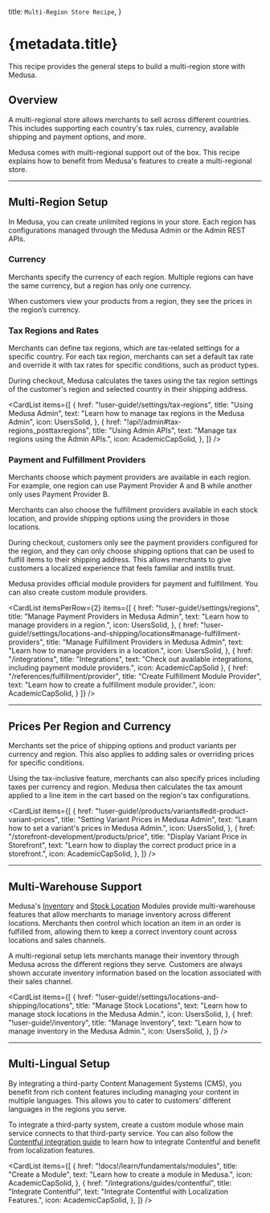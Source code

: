 
  title: `Multi-Region Store Recipe`,
}

# {metadata.title}

This recipe provides the general steps to build a multi-region store with Medusa.

## Overview

A multi-regional store allows merchants to sell across different countries. This includes supporting each country's tax rules, currency, available shipping and payment options, and more.

Medusa comes with multi-regional support out of the box. This recipe explains how to benefit from Medusa's features to create a multi-regional store.

---

## Multi-Region Setup

In Medusa, you can create unlimited regions in your store. Each region has configurations managed through the Medusa Admin or the Admin REST APIs.

### Currency

Merchants specify the currency of each region. Multiple regions can have the same currency, but a region has only one currency.

When customers view your products from a region, they see the prices in the region’s currency.

### Tax Regions and Rates

Merchants can define tax regions, which are tax-related settings for a specific country. For each tax region, merchants can set a default tax rate and override it with tax rates for specific conditions, such as product types.

During checkout, Medusa calculates the taxes using the tax region settings of the customer's region and selected country in their shipping address.

<CardList items={[
  {
    href: "!user-guide!/settings/tax-regions",
    title: "Using Medusa Admin",
    text: "Learn how to manage tax regions in the Medusa Admin",
    icon: UsersSolid,
  },
  {
    href: "!api!/admin#tax-regions_posttaxregions",
    title: "Using Admin APIs",
    text: "Manage tax regions using the Admin APIs.",
    icon: AcademicCapSolid,
  },
]} />

### Payment and Fulfillment Providers

Merchants choose which payment providers are available in each region. For example, one region can use Payment Provider A and B while another only uses Payment Provider B.

Merchants can also choose the fulfillment providers available in each stock location, and provide shipping options using the providers in those locations.

During checkout, customers only see the payment providers configured for the region, and they can only choose shipping options that can be used to fulfill items to their shipping address. This allows merchants to give customers a localized experience that feels familiar and instills trust.

Medusa provides official module providers for payment and fulfillment. You can also create custom module providers.

<CardList itemsPerRow={2} items={[
  {
    href: "!user-guide!/settings/regions",
    title: "Manage Payment Providers in Medusa Admin",
    text: "Learn how to manage providers in a region.",
    icon: UsersSolid,
  },
  {
    href: "!user-guide!/settings/locations-and-shipping/locations#manage-fulfillment-providers",
    title: "Manage Fulfillment Providers in Medusa Admin",
    text: "Learn how to manage providers in a location.",
    icon: UsersSolid,
  },
  {
    href: "/integrations",
    title: "Integrations",
    text: "Check out available integrations, including payment module providers.",
    icon: AcademicCapSolid
  },
  {
    href: "/references/fulfillment/provider",
    title: "Create Fulfillment Module Provider",
    text: "Learn how to create a fulfillment module provider.",
    icon: AcademicCapSolid,
  }
]} />


---

## Prices Per Region and Currency

Merchants set the price of shipping options and product variants per currency and region. This also applies to adding sales or overriding prices for specific conditions.

Using the tax-inclusive feature, merchants can also specify prices including taxes per currency and region. Medusa then calculates the tax amount applied to a line item in the cart based on the region's tax configurations.

<CardList items={[
  {
    href: "!user-guide!/products/variants#edit-product-variant-prices",
    title: "Setting Variant Prices in Medusa Admin",
    text: "Learn how to set a variant's prices in Medusa Admin.",
    icon: UsersSolid,
  },
  {
    href: "/storefront-development/products/price",
    title: "Display Variant Price in Storefront",
    text: "Learn how to display the correct product price in a storefront.",
    icon: AcademicCapSolid,
  },
]} />

---

## Multi-Warehouse Support

Medusa's [Inventory](../../commerce-modules/inventory/page.mdx) and [Stock Location](../../commerce-modules/stock-location/page.mdx) Modules provide multi-warehouse features that allow merchants to manage inventory across different locations. Merchants then control which location an item in an order is fulfilled from, allowing them to keep a correct inventory count across locations and sales channels.

A multi-regional setup lets merchants manage their inventory through Medusa across the different regions they serve. Customers are always shown accurate inventory information based on the location associated with their sales channel.

<CardList items={[
  {
    href: "!user-guide!/settings/locations-and-shipping/locations",
    title: "Manage Stock Locations",
    text: "Learn how to manage stock locations in the Medusa Admin.",
    icon: UsersSolid,
  },
  {
    href: "!user-guide!/inventory",
    title: "Manage Inventory",
    text: "Learn how to manage inventory in the Medusa Admin.",
    icon: UsersSolid,
  },
]} />

---

## Multi-Lingual Setup

By integrating a third-party Content Management Systems (CMS), you benefit from rich content features including managing your content in multiple languages. This allows you to cater to customers’ different languages in the regions you serve.

To integrate a third-party system, create a custom module whose main service connects to that third-party service. You can also follow the [Contentful integration guide](../../integrations/guides/contentful/page.mdx) to learn how to integrate Contentful and benefit from localization features.

<CardList items={[
  {
    href: "!docs!/learn/fundamentals/modules",
    title: "Create a Module",
    text: "Learn how to create a module in Medusa.",
    icon: AcademicCapSolid,
  },
  {
    href: "/integrations/guides/contentful",
    title: "Integrate Contentful",
    text: "Integrate Contentful with Localization Features.",
    icon: AcademicCapSolid,
  },
]} />